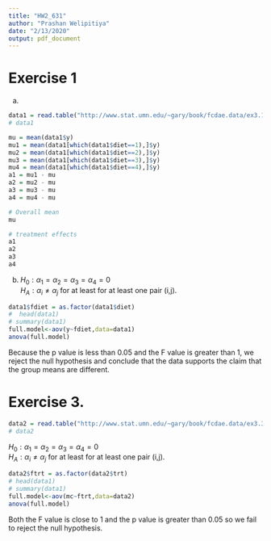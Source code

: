 ```yaml
---
title: "HW2_631"
author: "Prashan Welipitiya"
date: "2/13/2020"
output: pdf_document
---
```

# Exercise 1

a.
```r
data1 = read.table("http://www.stat.umn.edu/~gary/book/fcdae.data/ex3.1",header=TRUE)
# data1

mu = mean(data1$y)
mu1 = mean(data1[which(data1$diet==1),]$y)
mu2 = mean(data1[which(data1$diet==2),]$y)
mu3 = mean(data1[which(data1$diet==3),]$y)
mu4 = mean(data1[which(data1$diet==4),]$y)
a1 = mu1 - mu
a2 = mu2 - mu
a3 = mu3 - mu
a4 = mu4 - mu

# Overall mean
mu

# treatment effects
a1
a2
a3
a4

```
b. 
$H_0 : \alpha_1 = \alpha_2 = \alpha_3 = \alpha_4 = 0$  
$H_A : \alpha_i \neq \alpha_j$ for at least for at least one pair (i,j). 
```r
data1$fdiet = as.factor(data1$diet)
#  head(data1)
# summary(data1)
full.model<-aov(y~fdiet,data=data1)
anova(full.model)
```

Because the p value is less than 0.05 and the F value is greater than 1, we reject the null hypothesis and conclude that the data supports the claim that the group means are different. 

# Exercise 3.
```r
data2 = read.table("http://www.stat.umn.edu/~gary/book/fcdae.data/ex3.3",header=TRUE)
# data2
```
$H_0 : \alpha_1 = \alpha_2 = \alpha_3 = \alpha_4 = 0$  
$H_A : \alpha_i \neq \alpha_j$ for at least for at least one pair (i,j). 

```r
data2$ftrt = as.factor(data2$trt)
# head(data1)
# summary(data1)
full.model<-aov(mc~ftrt,data=data2)
anova(full.model)
```

Both the F value is close to 1 and the p value is greater than 0.05 so we fail to reject the null hypothesis. 
